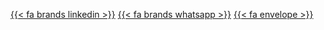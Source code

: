 <!-- _share-links.qmd -->
<div class="social-share" style="display: flex; gap: 10px;">
  <a href="#" data-sharer="linkedin" title="Partilhar no LinkedIn">{{< fa brands linkedin >}}</a>
  <a href="#" data-sharer="whatsapp" title="Partilhar por WhatsApp">{{< fa brands whatsapp >}}</a>
  <a href="#" data-sharer="email" title="Partilhar por Email">{{< fa envelope >}}</a>
</div>
<script src="/sharer.core.js"></script>
<script src="/services/linkedin.js"></script>
<script src="/services/whatsapp.js"></script>
<script src="/services/email.js"></script>
<script>
  Sharer.init(); // ensure click listeners are attached
</script>